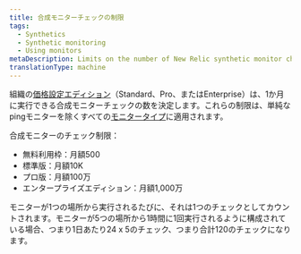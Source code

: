 ```yaml
---
title: 合成モニターチェックの制限
tags:
  - Synthetics
  - Synthetic monitoring
  - Using monitors
metaDescription: Limits on the number of New Relic synthetic monitor checks per month is determined by your pricing edition.
translationType: machine
---
```


組織の[価格設定エディション](https://newrelic.com/pricing)（Standard、Pro、またはEnterprise）は、1か月に実行できる合成モニターチェックの数を決定します。これらの制限は、単純なpingモニターを除くすべての[モニタータイプ](/docs/synthetics/synthetic-monitoring/getting-started/types-synthetic-monitors)に適用されます。

合成モニターのチェック制限：

* 無料利用枠：月額500
* 標準版：月額10K
* プロ版：月額100万
* エンタープライズエディション：月額1,000万

モニターが1つの場所から実行されるたびに、それは1つのチェックとしてカウントされます。モニターが5つの場所から1時間に1回実行されるように構成されている場合、つまり1日あたり24 x 5のチェック、つまり合計120のチェックになります。